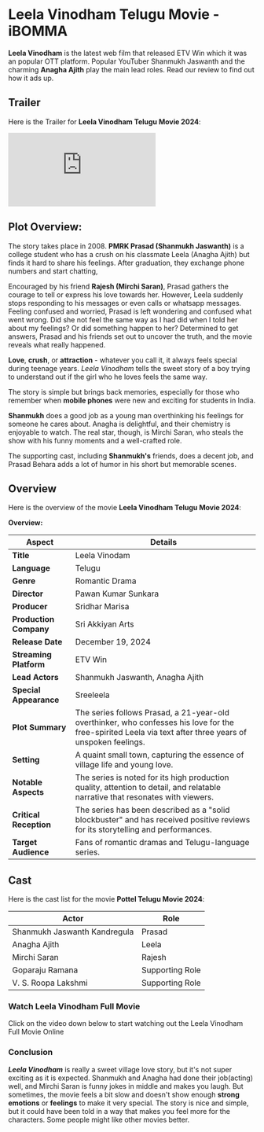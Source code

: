 


# Leela Vinodham Telugu Movie - iBOMMA

**Leela Vinodham** is the latest web film that released ETV Win which it was an popular OTT platform. Popular YouTuber Shanmukh Jaswanth and the charming **Anagha Ajith** play the main lead roles. Read our review to find out how it ads up.

<MDXImage
  src={SEO_OBJ.LEELA_VINODHAM.featuredImage}
  alt={SEO_OBJ.LEELA_VINODHAM.featuredImageAltText}
  title={SEO_OBJ.LEELA_VINODHAM.featuredImageAltText}
  extraStyling=" !h-96 max-w-[380px] lg:min-h-[400px] lg:h-auto lg:w-2/5 m-auto"
/>

## Trailer

Here is the Trailer for **Leela Vinodham Telugu Movie 2024**:

<iframe
  src="https://www.youtube.com/embed/Q_ko1aKoCxM?si=hLlGhxmJC1vws7gJ"
  title="Leela Vinodham Telugu Trailer"
  frameborder="0"
  allow="accelerometer; autoplay; clipboard-write; encrypted-media; gyroscope; picture-in-picture; web-share"
  referrerpolicy="strict-origin-when-cross-origin"
  allowfullscreen
  className="w-full h-[300px] lg:min-h-[500px]"
></iframe>

## Plot Overview:

The story takes place in 2008. **PMRK Prasad (Shanmukh Jaswanth)** is a college student who has a crush on his classmate Leela (Anagha Ajith) but finds it hard to share his feelings. After graduation, they exchange phone numbers and start chatting,

Encouraged by his friend **Rajesh (Mirchi Saran)**, Prasad gathers the courage to tell or express his love towards her. However, Leela suddenly stops responding to his messages or even calls or whatsapp messages. Feeling confused and worried, Prasad is left wondering and confused what went wrong. Did she not feel the same way as I had did when I told her about my feelings? Or did something happen to her? Determined to get answers, Prasad and his friends set out to uncover the truth, and the movie reveals what really happened.

**Love**, **crush**, or **attraction** - whatever you call it, it always feels special during teenage years. _Leela Vinodham_ tells the sweet story of a boy trying to understand out if the girl who he loves feels the same way.

The story is simple but brings back memories, especially for those who remember when **mobile phones** were new and exciting for students in India.

**Shanmukh** does a good job as a young man overthinking his feelings for someone he cares about. Anagha is delightful, and their chemistry is enjoyable to watch. The real star, though, is Mirchi Saran, who steals the show with his funny moments and a well-crafted role.

The supporting cast, including **Shanmukh's** friends, does a decent job, and Prasad Behara adds a lot of humor in his short but memorable scenes.

## Overview

Here is the overview of the movie **Leela Vinodham Telugu Movie 2024**:

**Overview:**

| **Aspect**             | **Details**                                                                                                                                               |
| ---------------------- | --------------------------------------------------------------------------------------------------------------------------------------------------------- |
| **Title**              | Leela Vinodam                                                                                                                                             |
| **Language**           | Telugu                                                                                                                                                    |
| **Genre**              | Romantic Drama                                                                                                                                            |
| **Director**           | Pawan Kumar Sunkara                                                                                                                                       |
| **Producer**           | Sridhar Marisa                                                                                                                                            |
| **Production Company** | Sri Akkiyan Arts                                                                                                                                          |
| **Release Date**       | December 19, 2024                                                                                                                                         |
| **Streaming Platform** | ETV Win                                                                                                                                                   |
| **Lead Actors**        | Shanmukh Jaswanth, Anagha Ajith                                                                                                                           |
| **Special Appearance** | Sreeleela                                                                                                                                                 |
| **Plot Summary**       | The series follows Prasad, a 21-year-old overthinker, who confesses his love for the free-spirited Leela via text after three years of unspoken feelings. |
| **Setting**            | A quaint small town, capturing the essence of village life and young love.                                                                                |
| **Notable Aspects**    | The series is noted for its high production quality, attention to detail, and relatable narrative that resonates with viewers.                            |
| **Critical Reception** | The series has been described as a "solid blockbuster" and has received positive reviews for its storytelling and performances.                           |
| **Target Audience**    | Fans of romantic dramas and Telugu-language series.                                                                                                       |

## Cast

Here is the cast list for the movie **Pottel Telugu Movie 2024**:

| **Actor**                    | **Role**        |
| ---------------------------- | --------------- |
| Shanmukh Jaswanth Kandregula | Prasad          |
| Anagha Ajith                 | Leela           |
| Mirchi Saran                 | Rajesh          |
| Goparaju Ramana              | Supporting Role |
| V. S. Roopa Lakshmi          | Supporting Role |

### Watch Leela Vinodham Full Movie

Click on the video down below to start watching out the Leela Vinodham Full Movie Online

<VideoFrame url={SEO_OBJ.LEELA_VINODHAM.relativeURL} />

### Conclusion

_**Leela Vinodham**_ is really a sweet village love story, but it's not super exciting as it is expected. Shanmukh and Anagha had done their job(acting) well, and Mirchi Saran is funny jokes in middle and makes you laugh. But sometimes, the movie feels a bit slow and doesn't show enough **strong emotions** or **feelings** to make it very special. The story is nice and simple, but it could have been told in a way that makes you feel more for the characters. Some people might like other movies better.
